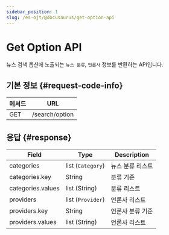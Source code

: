 ```yaml
---
sidebar_position: 1
slug: /es-ojt/@docusaurus/get-option-api
---
```


# Get Option API


뉴스 검색 옵션에 노출되는 `뉴스 분류`, `언론사` 정보를 반환하는 API입니다.

## 기본 정보 {#request-code-info}

| 메서드 | URL |
| --- | --- |
| GET | /search/option |

## 응답 {#response}

| Field | Type | Description |
| --- | --- | --- |
| categories | list (`Category`) | 뉴스 분류 리스트 |
| categories.key | String | 분류 기준 |
| categories.values | list (String) | 분류 리스트 |
| providers | list (`Provider`) | 언론사 리스트 |
| providers.key | String | 언론사 분류 기준 |
| providers.values | list (String) | 언론사 리스트 |
